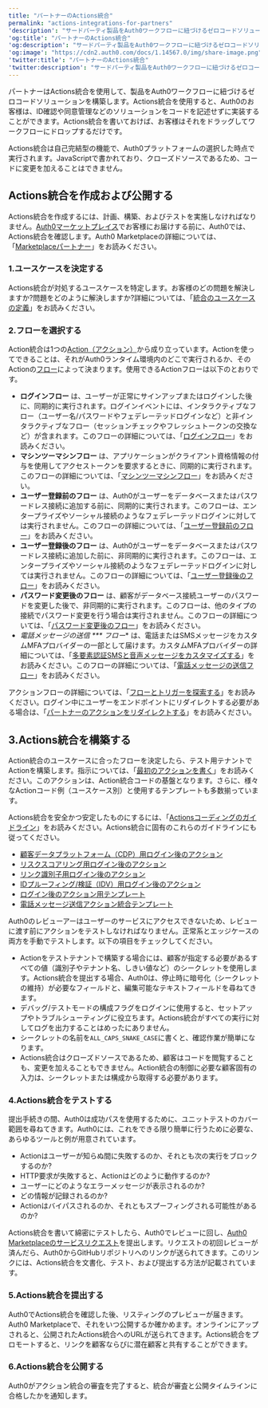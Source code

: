 ```yaml
---
title: "パートナーのActions統合"
permalink: "actions-integrations-for-partners"
'description': "サードパーティ製品をAuth0ワークフローに紐づけるゼロコードソリューションを作成するための、Auth0ビジネスパートナー向けの指示書"
'og:title': "パートナーのActions統合"
'og:description': "サードパーティ製品をAuth0ワークフローに紐づけるゼロコードソリューションを作成するための、Auth0ビジネスパートナー向けの指示書"
'og:image': "https://cdn2.auth0.com/docs/1.14567.0/img/share-image.png"
'twitter:title': "パートナーのActions統合"
'twitter:description': "サードパーティ製品をAuth0ワークフローに紐づけるゼロコードソリューションを作成するための、Auth0ビジネスパートナー向けの指示書"
---
```


パートナーはActions統合を使用して、製品をAuth0ワークフローに紐づけるゼロコードソリューションを構築します。Actions統合を使用すると、Auth0のお客様は、ID確認や同意管理などのソリューションをコードを記述せずに実装することができます。Actions統合を書いておけば、お客様はそれをドラッグしてワークフローにドロップするだけです。

Actions統合は自己完結型の機能で、Auth0プラットフォームの選択した時点で実行されます。JavaScriptで書かれており、クローズドソースであるため、コードに変更を加えることはできません。

## Actions統合を作成および公開する

Actions統合を作成するには、計画、構築、およびテストを実施しなければなりません。[Auth0マーケットプレイス](https://marketplace.auth0.com/)でお客様にお届けする前に、Auth0では、Actions統合を確認します。Auth0 Marketplaceの詳細については、「[Marketplaceパートナー](https://auth0.com/docs/customize/integrations/marketplace-partners)」をお読みください。

### 1.ユースケースを決定する

Actions統合が対処するユースケースを特定します。お客様のどの問題を解決しますか?問題をどのように解決しますか?詳細については、「[統合のユースケースの定義](/docs/ja-jp/customize/integrations/marketplace-partners/defining-an-integration-use-case)」をお読みください。

### 2.フローを選択する

Action統合は1つの[Action（アクション）](/docs/ja-jp/customize/actions)から成り立っています。Actionを使ってできることは、それがAuth0ランタイム環境内のどこで実行されるか、そのActionの[フロー](/docs/ja-jp/customize/actions/explore-triggers)によって決まります。使用できるActionフローは以下のとおりです。

* **ログインフロー** は、ユーザーが正常にサインアップまたはログインした後に、同期的に実行されます。ログインイベントには、インタラクティブなフロー（ユーザー名/パスワードやフェデレーテッドログインなど）と非インタラクティブなフロー（セッションチェックやフレッシュトークンの交換など）が含まれます。このフローの詳細については、「[ログインフロー](/docs/ja-jp/customize/actions/explore-triggers/signup-and-login-triggers/login-trigger)」をお読みください。
* **マシンツーマシンフロー** は、アプリケーションがクライアント資格情報の付与を使用してアクセストークンを要求するときに、同期的に実行されます。このフローの詳細については、「[マシンツーマシンフロー](/docs/ja-jp/customize/actions/explore-triggers/machine-to-machine-trigger)」をお読みください。
* **ユーザー登録前のフロー** は、Auth0がユーザーをデータベースまたはパスワードレス接続に追加する前に、同期的に実行されます。このフローは、エンタープライズやソーシャル接続のようなフェデレーテッドログインに対しては実行されません。このフローの詳細については、「[ユーザー登録前のフロー](/docs/ja-jp/customize/actions/explore-triggers/signup-and-login-triggers/pre-user-registration-trigger)」をお読みください。
* **ユーザー登録後のフロー** は、Auth0がユーザーをデータベースまたはパスワードレス接続に追加した前に、非同期的に実行されます。このフローは、エンタープライズやソーシャル接続のようなフェデレーテッドログインに対しては実行されません。このフローの詳細については、「[ユーザー登録後のフロー](/docs/ja-jp/customize/actions/explore-triggers/signup-and-login-triggers/post-user-registration-trigger)」をお読みください。
* **パスワード変更後のフロー** は、顧客がデータベース接続ユーザーのパスワードを変更した後で、非同期的に実行されます。このフローは、他のタイプの接続でパスワード変更を行う場合は実行されません。このフローの詳細については、「[パスワード変更後のフロー](/docs/ja-jp/customize/actions/explore-triggers/password-reset-triggers/post-change-password-trigger)」をお読みください。
* **電話メッセージの送信* *** フロー** は、電話またはSMSメッセージをカスタム<Tooltip data-tooltip-id="react-containers-DefinitionTooltip-0" href="/docs/ja-jp/glossary?term=multifactor-authentication" tip="多要素認証（MFA）: ユーザー名とパスワードに加えて、SMS経由のコードなどの要素を使用するユーザー認証プロセス。" cta="用語集の表示">MFA</Tooltip>プロバイダーの一部として届けます。カスタムMFAプロバイダーの詳細については、「[多要素認証SMSと音声メッセージをカスタマイズする](/docs/ja-jp/customize/customize-sms-or-voice-messages)」をお読みください。このフローの詳細については、「[電話メッセージの送信フロー](/docs/ja-jp/customize/actions/explore-triggers/mfa-notifications-trigger)」をお読みください。

アクションフローの詳細については、「[フローとトリガーを探索する](/docs/ja-jp/customize/actions/explore-triggers)」をお読みください。ログイン中にユーザーをエンドポイントにリダイレクトする必要がある場合は、「[パートナーのアクションをリダイレクトする](/docs/ja-jp/customize/integrations/marketplace-partners/redirect-actions-for-partners)」をお読みください。

## 3.Actions統合を構築する

Action統合のユースケースに合ったフローを決定したら、テスト用テナントでActionを構築します。指示については、「[最初のアクションを書く](/docs/ja-jp/customize/actions/write-your-first-action)」をお読みください。このアクションは、Action統合コードの基盤となります。さらに、様々なActionコード例（ユースケース別）と使用するテンプレートも多数揃っています。

Actions統合を安全かつ安定したものにするには、「[Actionsコーディングのガイドライン](/docs/ja-jp/customize/actions/action-coding-guidelines)」をお読みください。Actions統合に固有のこれらのガイドラインにも従ってください。

* [顧客データプラットフォーム（CDP）用ログイン後のアクション](https://github.com/Auth0-Marketplace/EXAMPLE-action-post-login-cdp)
* [リスクスコアリング用ログイン後のアクション](https://github.com/Auth0-Marketplace/EXAMPLE-action-post-login-risk-score)
* [リンク識別子用ログイン後のアクション](https://github.com/Auth0-Marketplace/EXAMPLE-action-post-login-link-identity)
* [IDプルーフィング/検証（IDV）用ログイン後のアクション](https://github.com/Auth0-Marketplace/EXAMPLE-action-post-login-idv)
* [ログイン後のアクション用テンプレート](https://github.com/Auth0-Marketplace/TEMPLATE-action-post-login)
* [電話メッセージ送信アクション統合テンプレート](https://github.com/auth0-marketplace/TEMPLATE-action-phone-message)

Auth0のレビューアーはユーザーのサービスにアクセスできないため、レビューに渡す前にアクションをテストしなければなりません。正常系とエッジケースの両方を手動でテストします。以下の項目をチェックしてください。

* Actionをテストテナントで構築する場合には、顧客が指定する必要があるすべての値（識別子やテナント名、しきい値など）のシークレットを使用します。Actions統合を提出する場合、Auth0は、停止時に暗号化（シークレットの維持）が必要なフィールドと、編集可能なテキストフィールドを尋ねてきます。
* デバッグ/テストモードの構成フラグをログインに使用すると、セットアップやトラブルシューティングに役立ちます。Actions統合がすべての実行に対してログを出力することはめったにありません。
* シークレットの名前を`ALL_CAPS_SNAKE_CASE`に書くと、確認作業が簡単になります。
* Actions統合はクローズドソースであるため、顧客はコードを閲覧することも、変更を加えることもできません。Action統合の制御に必要な顧客固有の入力は、シークレットまたは構成から取得する必要があります。

### 4.Actions統合をテストする

提出手続きの間、Auth0は成功パスを使用するために、ユニットテストのカバー範囲を尋ねてきます。Auth0には、これをできる限り簡単に行うために必要な、あらゆるツールと例が用意されています。

* Actionはユーザーが知らぬ間に失敗するのか、それとも次の実行をブロックするのか?
* HTTP要求が失敗すると、Actionはどのように動作するのか?
* ユーザーにどのようなエラーメッセージが表示されるのか?
* どの情報が記録されるのか?
* Actionはバイパスされるのか、それともスプーフィングされる可能性があるのか?

Actions統合を書いて綿密にテストしたら、Auth0でレビューに回し、[Auth0 Marketplaceのサービスリクエスト](https://autheco.atlassian.net/servicedesk/customer/portal/1/group/1/create/43)を提出します。リクエストの初回レビューが済んだら、Auth0からGitHubリポジトリへのリンクが送られてきます。このリンクには、Actions統合を文書化、テスト、および提出する方法が記載されています。

### 5.Actions統合を提出する

Auth0でActions統合を確認した後、リスティングのプレビューが届きます。Auth0 Marketplaceで、それをいつ公開するか確かめます。オンラインにアップされると、公開されたActions統合へのURLが送られてきます。Actions統合をプロモートすると、リンクを顧客ならびに潜在顧客と共有することができます。

### 6.Actions統合を公開する

Auth0がアクション統合の審査を完了すると、統合が審査と公開タイムラインに合格したかを通知します。